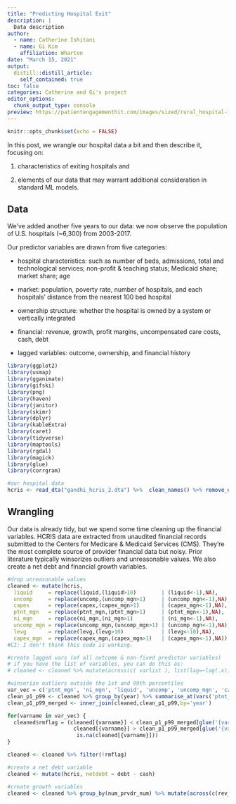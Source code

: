 ```yaml
---
title: "Predicting Hospital Exit"
description: |
  Data description 
author:
  - name: Catherine Ishitani
  - name: Gi Kim
    affiliation: Wharton
date: "March 15, 2021"
output:
  distill::distill_article:
    self_contained: true
toc: false 
categories: Catherine and Gi's project
editor_options: 
  chunk_output_type: console
preview: https://patientengagementhit.com/images/sized/rural_hospital-121d13579ca8677ccaacfae5d62f3c8e.png
---
```


```r
knitr::opts_chunk$set(echo = FALSE)
```

In this post, we wrangle our hospital data a bit and then describe it, focusing on:

1) characteristics of exiting hospitals and

2) elements of our data that may warrant additional consideration in standard ML models. 

## Data
We've added another five years to our data: we now observe the population of U.S. hospitals (~6,300) from 2003-2017. 

Our predictor variables are drawn from five categories: 

- hospital characteristics: such as number of beds, admissions, total and technological services; non-profit & teaching status; Medicaid share; market share; age

- market: population, poverty rate, number of hospitals, and each hospitals' distance from the nearest 100 bed hospital

- ownership structure: whether the hospital is owned by a system or vertically integrated

- financial: revenue, growth, profit margins, uncompensated care costs, cash, debt    

- lagged variables: outcome, ownership, and financial history     

```r
library(ggplot2)
library(usmap)
library(gganimate)
library(gifski)
library(png)
library(haven)
library(janitor)
library(skimr)
library(dplyr)
library(kableExtra)
library(caret)
library(tidyverse)
library(maptools)
library(rgdal)
library(magick)
library(glue)
library(corrgram)

#our hospital data
hcris <- read_dta("gandhi_hcris_2.dta") %>%  clean_names() %>% remove_empty()
```

## Wrangling

Our data is already tidy, but we spend some time cleaning up the financial variables. HCRIS data are extracted from unaudited financial records submitted to the Centers for Medicare & Medicaid Services (CMS). They're the most complete source of provider financial data but noisy. Prior literature typically winsorizes outliers and unreasonable values. We also create a net debt and financial growth variables.    

```r
#drop unreasonable values
cleaned <- mutate(hcris,
  liquid     = replace(liquid,(liquid>10)        | (liquid<-1),NA),
  uncomp     = replace(uncomp,(uncomp_mgn>1)     | (uncomp_mgn<-1),NA),
  capex      = replace(capex,(capex_mgn>1)       | (capex_mgn<-1),NA),
  ptnt_mgn   = replace(ptnt_mgn,(ptnt_mgn>1)     | (ptnt_mgn<-1),NA),
  ni_mgn     = replace(ni_mgn,(ni_mgn>1)         | (ni_mgn<-1),NA),
  uncomp_mgn = replace(uncomp_mgn,(uncomp_mgn>1) | (uncomp_mgn<-1),NA),
  levg       = replace(levg,(levg>10)            | (levg<-10),NA),
  capex_mgn  = replace(capex_mgn,(capex_mgn>1)   | (capex_mgn<-1),NA))
#CI: I don't think this code is working.

#create lagged vars (of all outcome & non-fixed predictor variables) 
# if you have the list of variables, you can do this as:
# cleaned <- cleaned %>% mutate(across(c( varlist ), list(lag=~lag(.x))))

```

```r
#winsorize outliers outside the 1st and 99th percentiles
var_vec = c('ptnt_mgn', 'ni_mgn', 'liquid', 'uncomp', 'uncomp_mgn', 'capex', 'capex_mgn', 'rev_adm', 'tot_assets', 'ptnt_opex', 'oth_costs', 'tot_costs','levg')
clean_p1_p99 <- cleaned %>% group_by(year) %>% summarise_at(vars('ptnt_mgn', 'ni_mgn', 'liquid', 'uncomp', 'uncomp_mgn', 'capex', 'capex_mgn', 'rev_adm', 'tot_assets', 'ptnt_opex', 'oth_costs', 'tot_costs','levg'), .funs=list(p1=~quantile(.,.01,na.rm=TRUE),p99=~quantile(.,.99,na.rm=TRUE)))
clean_p1_p99_merged <- inner_join(cleaned,clean_p1_p99,by='year')

for(varname in var_vec) {
  cleaned$rmflag = (cleaned[{varname}] < clean_p1_p99_merged[glue('{varname}_p1')] | 
                     cleaned[{varname}] > clean_p1_p99_merged[glue('{varname}_p99')] |  
                      is.na(cleaned[{varname}]))
}

cleaned <- cleaned %>% filter(!rmflag)

#create a net debt variable
cleaned <- mutate(hcris, netdebt = debt - cash)

#create growth variables
cleaned <- cleaned %>% group_by(num_prvdr_num) %>% mutate(across(c(rev_tot,rev_netptnt,admtot,net_income,ptnt_income,exptot), list(ch=~(.x-lag(.x))/.x)))

```
